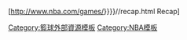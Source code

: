 [http://www.nba.com/games/{{lc:{{{1|{{PAGENAMEE}}}}}}}{{lc:{{{2|{{PAGENAMEE}}}}}}}/{{{id}}}/recap.html Recap]<noinclude>
[[Category:籃球外部資源模板]]
[[Category:NBA模板]]
</noinclude>
